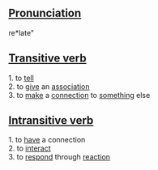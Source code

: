 ==[[Pronunciation]]==
re*late"

==[[Transitive verb]]==
1. to [[tell]] <br>
2. to [[give]] an [[association]] <br>
3. to [[make]] a [[connection]] to [[something]] else

==[[Intransitive verb]]==
1. to [[have]] a connection <br>
2. to [[interact]] <br>
3. to [[respond]] through [[reaction]]